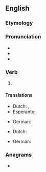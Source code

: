 ==English==

===Etymology===
{{prefix|en|re|paid}}

===Pronunciation===
* {{IPA|en|/ɹiˈpeɪd/}}
* {{audio|en|En-us-repaid.ogg|Audio (US)}}
* {{rhymes|en|eɪd}}

===Verb===
{{head|en|verb form}}

# {{en-past of|repay}}

====Translations====
{{trans-top|past tense of repay}}
* Dutch: {{t+|nl|de}}, {{t+|nl|den}}
* Esperanto: {{t+|eo|is}}
{{trans-mid}}
* German: {{t+|de|zurückgezahlt}}
{{trans-bottom}}

{{trans-top|past participle of repay}}
* Dutch: {{t+|nl|ge}}
{{trans-mid}}
* German: {{t+|de|zurückgezahlt}}
{{trans-bottom}}

===Anagrams===
* {{anagrams|en|a=adeipr|Piedra|aperid|diaper|paired|pardie|piedra}}